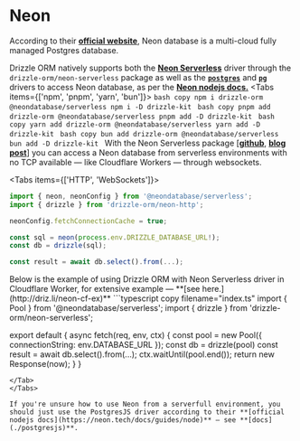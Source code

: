 
# Neon 
According to their **[official website](https://neon.tech)**, Neon database is a multi-cloud fully managed Postgres database. 
  
Drizzle ORM natively supports both the **[Neon Serverless](https://github.com/neondatabase/serverless)** driver through the `drizzle-orm/neon-serverless` package as well as the **[`postgres`](./postgresjs)** and **[`pg`](./node-postgres)** 
drivers to access Neon database, as per the **[Neon nodejs docs.](https://neon.tech/docs/guides/node)**
<Tabs items={['npm', 'pnpm', 'yarn', 'bun']}>
  <Tab>
    ```bash copy
    npm i drizzle-orm @neondatabase/serverless
    npm i -D drizzle-kit
    ```
  </Tab>
  <Tab>
    ```bash copy
    pnpm add drizzle-orm @neondatabase/serverless
    pnpm add -D drizzle-kit
    ```
  </Tab>
  <Tab>
    ```bash copy
    yarn add drizzle-orm @neondatabase/serverless
    yarn add -D drizzle-kit
    ```
  </Tab>
  <Tab>
    ```bash copy
    bun add drizzle-orm @neondatabase/serverless
    bun add -D drizzle-kit
    ```
  </Tab>
</Tabs>
With the Neon Serverless package [**[github](https://github.com/neondatabase/serverless)**, **[blog post](https://blog.cloudflare.com/neon-postgres-database-from-workers/)**] 
you can access a Neon database from serverless environments with no TCP available — like Cloudflare Workers — through websockets.

<Tabs items={['HTTP', 'WebSockets']}>
<Tab>
```typescript copy filename="index.ts"
import { neon, neonConfig } from '@neondatabase/serverless';
import { drizzle } from 'drizzle-orm/neon-http';

neonConfig.fetchConnectionCache = true;

const sql = neon(process.env.DRIZZLE_DATABASE_URL!);
const db = drizzle(sql);

const result = await db.select().from(...);
```
</Tab>
<Tab>
Below is the example of using Drizzle ORM with Neon Serverless driver in Cloudflare Worker, for extensive example — **[see here.](http://driz.li/neon-cf-ex)**
```typescript copy filename="index.ts"
import { Pool } from '@neondatabase/serverless';
import { drizzle } from 'drizzle-orm/neon-serverless';

export default {
  async fetch(req, env, ctx) {
    const pool = new Pool({ connectionString: env.DATABASE_URL });
    const db = drizzle(pool)
    const result = await db.select().from(...);
    ctx.waitUntil(pool.end());
    return new Response(now);
  }
}
```
</Tab>
</Tabs>

If you're unsure how to use Neon from a serverfull environment, you should just use the PostgresJS driver according to their **[official nodejs docs](https://neon.tech/docs/guides/node)** — see **[docs](./postgresjs)**.